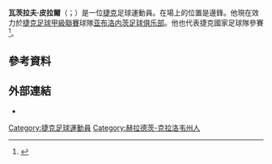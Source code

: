 {{short description|Czech footballer}}
{{Use dmy dates|date=February 2021}}
{{Infobox football biography
| name           = 瓦茨拉夫·皮拉爾 <br/>Václav Pilař
| image          = Vaclav Pilar Euro 2012.jpg
| image_size     = 170
| caption        =
| fullname       = Václav Pilař
| birth_date     = {{birth date and age|df=yes|1988|10|13}}
| birth_place    = [[捷克斯洛伐克|捷克斯洛伐克]][[齊德利納河畔赫盧梅茨|齊德利納河畔赫盧梅茨]]
| height         = 1.71 m
| currentclub    = [[亚布洛内茨足球俱乐部|亚布洛内茨]]
| clubnumber     = 11
| position       = [[翼鋒|翼鋒]]
| youthyears1    = 2006–2008 |youthclubs1 = [[赫拉德茨克拉洛韋足球俱樂部|卡拉洛夫]]
| years1         = 2009–2012 |clubs1 = [[赫拉德茨克拉洛韋足球俱樂部|卡拉洛夫]] |caps1 = 64 |goals1 = 12
| years2         = 2011–2012 |clubs2 = → [[比爾森勝利足球俱樂部|比爾森勝利]] (外借) |caps2 = 25 |goals2 = 7
| years3         = 2012–2015 |clubs3 = [[沃爾夫斯堡足球俱樂部|沃爾夫斯堡]]  |caps3 = 0 |goals3 = 0
| years4         = 2013–2014 |clubs4 = → [[弗赖堡体育俱乐部|弗赖堡]] (外借) |caps4 = 6 |goals4 = 0
| years5         = 2014–2015 |clubs5 = → [[比爾森勝利足球俱樂部|比爾森勝利]] (外借) |caps5 = 28 |goals5 = 4
| years6         = 2015–2018 |clubs6 = [[比爾森勝利足球俱樂部|比爾森勝利]] <ref name=plznavrat1>[http://fotbal.idnes.cz/fotbalista-vaclav-pilar-prestup-do-viktorie-plzen-fwm-/fotbal.aspx?c=A141209_110107_fotbal_pes Pilař se do Wolfsburgu nevrátí, Plzeň na něj uplatnila opci na přestup] {{Wayback|url=http://fotbal.idnes.cz/fotbalista-vaclav-pilar-prestup-do-viktorie-plzen-fwm-/fotbal.aspx?c=A141209_110107_fotbal_pes |date=20180615055528 }}, [[iDNES.cz|iDNES.cz]], Retrieved 8 December 2014 {{in lang|cs}}</ref> |caps6 = 10 |goals6 = 1
| years7         = 2018      |clubs7 = → [[利貝雷茨足球俱樂部|利貝雷茨]] (外借) |caps7 = 5 |goals7 = 0
| years8         = 2018–2020 |clubs8 = [[奧洛穆克足球俱樂部|奧洛穆克]] |caps8 = 27 |goals8 = 1
| years9         = 2020–     |clubs9 = [[亚布洛内茨足球俱乐部|亚布洛内茨]] |caps9 = 12  |goals9 = 2
| nationalyears1 = 2005–2006 |nationalteam1 = [[捷克U18|捷克U18]] |nationalcaps1 = 9|nationalgoals1 = 1
| nationalyears2 = 2006–2007 |nationalteam2 = [[捷克U19|捷克U19]] |nationalcaps2 = 10|nationalgoals2 = 0
| nationalyears3 = 2010 |nationalteam3 = [[捷克21歲以下國家足球隊|捷克U-21]] |nationalcaps3 = 1|nationalgoals3 = 0
| nationalyears4 = 2011–2015 |nationalteam4 = [[捷克國家足球隊|捷克]] |nationalcaps4 = 22 |nationalgoals4 = 5
| club-update   = 2021年1月31日
| nationalteam-update = 2017年7月18日
}}

'''瓦茨拉夫·皮拉爾'''（{{lang-cz|Václav Pilař}}；{{bd|1988年|10月13日}}）是一位[[捷克|捷克]]足球運動員。在場上的位置是邊鋒。他現在效力於[[捷克足球甲級聯賽|捷克足球甲級聯賽]]球隊[[亚布洛内茨足球俱乐部|亚布洛内茨足球俱乐部]]。他也代表捷克國家足球隊參賽<ref>{{cite news |url=http://fotbal.idnes.cz/krasny-gol-rikal-pilar-jeho-ranu-loni-odnesla-sparta-ted-cerna-hora-10v-/fotbalova-videa.aspx?c=A111111_220814_fot_reprez_min |title=Krásný gól, říkal Pilař. Jeho ránu loni odnesla Sparta, teď Černá Hora |language=cs |publisher=idnes.cz |date=11 November 2011 |accessdate=1 September 2014 |archive-date=2014-09-03 |archive-url=https://web.archive.org/web/20140903103330/http://fotbal.idnes.cz/krasny-gol-rikal-pilar-jeho-ranu-loni-odnesla-sparta-ted-cerna-hora-10v-/fotbalova-videa.aspx?c=A111111_220814_fot_reprez_min |dead-url=no }}</ref>。

==參考資料==
{{Reflist}}

==外部連結==
* {{Webarchive |url=https://web.archive.org/web/20121010215937/http://guardian.touch-line.com/?Lang=0&CTID=27&CPID=89&pStr=Player&PLID=221562&TEID=935 |date=10 October 2012 |title=Václav Pilař at Guardian Football }}

{{DEFAULTSORT: Pilař, Václav}}
[[Category:捷克足球運動員|Category:捷克足球運動員]]
[[Category:赫拉德茨-克拉洛韦州人|Category:赫拉德茨-克拉洛韦州人]]
